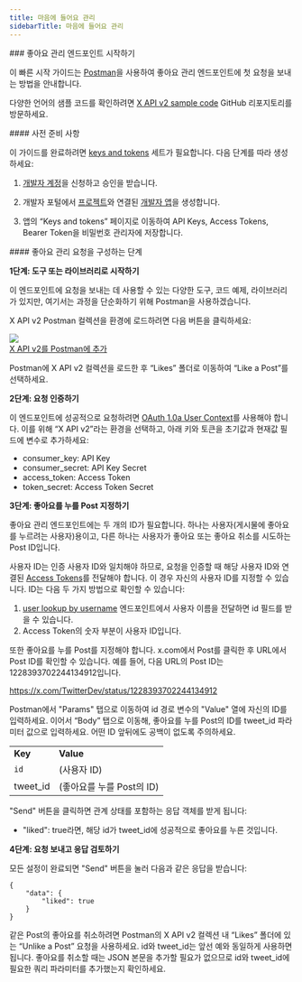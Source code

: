```yaml
---
title: 마음에 들어요 관리
sidebarTitle: 마음에 들어요 관리
---
```



<div id="getting-started-with-the-manage-likes-endpoints">
  ### 좋아요 관리 엔드포인트 시작하기
</div>

이 빠른 시작 가이드는 [Postman](/ko/tutorials/postman-getting-started)을 사용하여 좋아요 관리 엔드포인트에 첫 요청을 보내는 방법을 안내합니다.

다양한 언어의 샘플 코드를 확인하려면 [X API v2 sample code](https://github.com/xdevplatform/Twitter-API-v2-sample-code) GitHub 리포지토리를 방문하세요. 

<div id="prerequisites">
  #### 사전 준비 사항
</div>

이 가이드를 완료하려면 [keys and tokens](/ko/resources/fundamentals/authentication) 세트가 필요합니다. 다음 단계를 따라 생성하세요:

1. [개발자 계정](https://developer.x.com/en/apply-for-access)을 신청하고 승인을 받습니다.

2. 개발자 포털에서 [프로젝트](/ko/resources/fundamentals/projects)와 연결된 [개발자 앱](/ko/resources/fundamentals/developer-apps)을 생성합니다.

3. 앱의 “Keys and tokens” 페이지로 이동하여 API Keys, Access Tokens, Bearer Token을 비밀번호 관리자에 저장합니다.

<div id="steps-to-build-a-manage-likes-request">
  #### 좋아요 관리 요청을 구성하는 단계
</div>

**1단계: 도구 또는 라이브러리로 시작하기**

이 엔드포인트에 요청을 보내는 데 사용할 수 있는 다양한 도구, 코드 예제, 라이브러리가 있지만, 여기서는 과정을 단순화하기 위해 Postman을 사용하겠습니다.

X API v2 Postman 컬렉션을 환경에 로드하려면 다음 버튼을 클릭하세요:

[![](https://cdn.cms-twdigitalassets.com/content/dam/developer-twitter/m1_vnext/carat.svg)<br />X API v2를 Postman에 추가](https://app.getpostman.com/run-collection/9956214-784efcda-ed4c-4491-a4c0-a26470a67400)

Postman에 X API v2 컬렉션을 로드한 후 “Likes” 폴더로 이동하여 “Like a Post”를 선택하세요.

**2단계: 요청 인증하기**

이 엔드포인트에 성공적으로 요청하려면 [OAuth 1.0a User Context](/ko/resources/fundamentals/authentication)를 사용해야 합니다. 이를 위해 “X API v2”라는 환경을 선택하고, 아래 키와 토큰을 초기값과 현재값 필드에 변수로 추가하세요:

- consumer\_key: API Key
- consumer\_secret: API Key Secret
- access\_token: Access Token
- token\_secret: Access Token Secret
   

**3단계: 좋아요를 누를 Post 지정하기**

좋아요 관리 엔드포인트에는 두 개의 ID가 필요합니다. 하나는 사용자(게시물에 좋아요를 누르려는 사용자)용이고, 다른 하나는 사용자가 좋아요 또는 좋아요 취소를 시도하는 Post ID입니다.

사용자 ID는 인증 사용자 ID와 일치해야 하므로, 요청을 인증할 때 해당 사용자 ID와 연결된 [Access Tokens](/ko/resources/fundamentals/authentication#obtaining-access-tokens-using-3-legged-oauth-flow)를 전달해야 합니다. 이 경우 자신의 사용자 ID를 지정할 수 있습니다. ID는 다음 두 가지 방법으로 확인할 수 있습니다:

1. [user lookup by username](/ko/x-api/users/user-lookup-by-id) 엔드포인트에서 사용자 이름을 전달하면 id 필드를 받을 수 있습니다.
2. Access Token의 숫자 부분이 사용자 ID입니다.
    

또한 좋아요를 누를 Post를 지정해야 합니다. x.com에서 Post를 클릭한 후 URL에서 Post ID를 확인할 수 있습니다. 예를 들어, 다음 URL의 Post ID는 1228393702244134912입니다.

https://x.com/TwitterDev/status/1228393702244134912

Postman에서 "Params" 탭으로 이동하여 id 경로 변수의 "Value" 열에 자신의 ID를 입력하세요. 이어서 “Body” 탭으로 이동해, 좋아요를 누를 Post의 ID를 tweet\_id 파라미터 값으로 입력하세요. 어떤 ID 앞뒤에도 공백이 없도록 주의하세요.

|     |     |
| :--- | :--- |
| **Key** | **Value** |
| `id` | (사용자 ID) |
| tweet\_id | (좋아요를 누를 Post의 ID) |

"Send" 버튼을 클릭하면 관계 상태를 포함하는 응답 객체를 받게 됩니다:

- "liked": true라면, 해당 id가 tweet\_id에 성공적으로 좋아요를 누른 것입니다.
   

**4단계: 요청 보내고 응답 검토하기**

모든 설정이 완료되면 "Send" 버튼을 눌러 다음과 같은 응답을 받습니다:

```
{
    "data": {
        "liked": true
    }
}
```

같은 Post의 좋아요를 취소하려면 Postman의 X API v2 컬렉션 내 “Likes” 폴더에 있는 “Unlike a Post” 요청을 사용하세요. id와 tweet\_id는 앞선 예와 동일하게 사용하면 됩니다. 좋아요를 취소할 때는 JSON 본문을 추가할 필요가 없으므로 id와 tweet\_id에 필요한 쿼리 파라미터를 추가했는지 확인하세요.